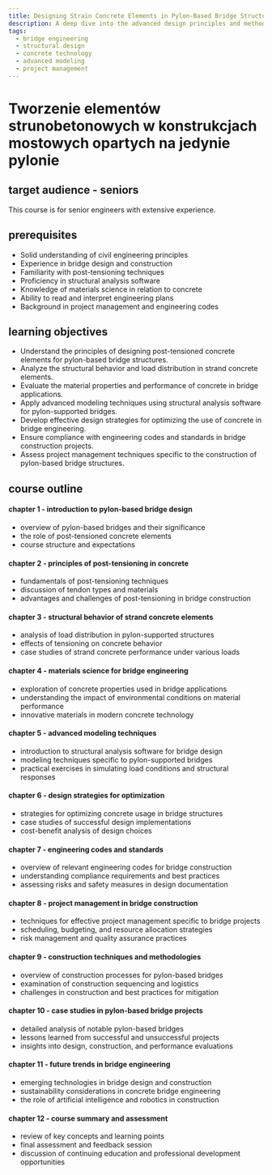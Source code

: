 ```yaml
---
title: Designing Strain Concrete Elements in Pylon-Based Bridge Structures
description: A deep dive into the advanced design principles and methodologies for creating strain concrete elements within pylon-supported bridge frameworks.
tags:
  - bridge engineering
  - structural design
  - concrete technology
  - advanced modeling
  - project management
---
```


# Tworzenie elementów strunobetonowych w konstrukcjach mostowych opartych na jedynie pylonie

## target audience - seniors
This course is for senior engineers with extensive experience.

## prerequisites

- Solid understanding of civil engineering principles
- Experience in bridge design and construction
- Familiarity with post-tensioning techniques
- Proficiency in structural analysis software
- Knowledge of materials science in relation to concrete
- Ability to read and interpret engineering plans
- Background in project management and engineering codes

## learning objectives

- Understand the principles of designing post-tensioned concrete elements for pylon-based bridge structures.
- Analyze the structural behavior and load distribution in strand concrete elements.
- Evaluate the material properties and performance of concrete in bridge applications.
- Apply advanced modeling techniques using structural analysis software for pylon-supported bridges.
- Develop effective design strategies for optimizing the use of concrete in bridge engineering.
- Ensure compliance with engineering codes and standards in bridge construction projects.
- Assess project management techniques specific to the construction of pylon-based bridge structures.

## course outline
#### chapter 1 - introduction to pylon-based bridge design
- overview of pylon-based bridges and their significance
- the role of post-tensioned concrete elements
- course structure and expectations

#### chapter 2 - principles of post-tensioning in concrete
- fundamentals of post-tensioning techniques
- discussion of tendon types and materials
- advantages and challenges of post-tensioning in bridge construction

#### chapter 3 - structural behavior of strand concrete elements
- analysis of load distribution in pylon-supported structures
- effects of tensioning on concrete behavior
- case studies of strand concrete performance under various loads

#### chapter 4 - materials science for bridge engineering
- exploration of concrete properties used in bridge applications
- understanding the impact of environmental conditions on material performance
- innovative materials in modern concrete technology

#### chapter 5 - advanced modeling techniques
- introduction to structural analysis software for bridge design
- modeling techniques specific to pylon-supported bridges
- practical exercises in simulating load conditions and structural responses

#### chapter 6 - design strategies for optimization
- strategies for optimizing concrete usage in bridge structures
- case studies of successful design implementations
- cost-benefit analysis of design choices

#### chapter 7 - engineering codes and standards
- overview of relevant engineering codes for bridge construction
- understanding compliance requirements and best practices
- assessing risks and safety measures in design documentation

#### chapter 8 - project management in bridge construction
- techniques for effective project management specific to bridge projects
- scheduling, budgeting, and resource allocation strategies
- risk management and quality assurance practices

#### chapter 9 - construction techniques and methodologies
- overview of construction processes for pylon-based bridges
- examination of construction sequencing and logistics
- challenges in construction and best practices for mitigation

#### chapter 10 - case studies in pylon-based bridge projects
- detailed analysis of notable pylon-based bridges
- lessons learned from successful and unsuccessful projects
- insights into design, construction, and performance evaluations

#### chapter 11 - future trends in bridge engineering
- emerging technologies in bridge design and construction
- sustainability considerations in concrete bridge engineering
- the role of artificial intelligence and robotics in construction

#### chapter 12 - course summary and assessment
- review of key concepts and learning points
- final assessment and feedback session
- discussion of continuing education and professional development opportunities
